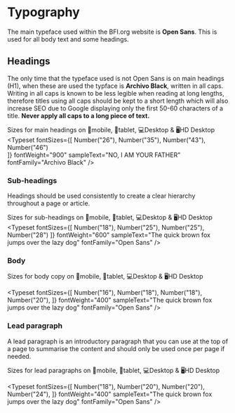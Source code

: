
<Meta title="Docs|Visual Language/Typography" />

# Typography

The main typeface used within the BFI.org website is **Open Sans**. This is used for all body text and some headings.

## Headings

The only time that the typeface used is not Open Sans is on main headings (H1), when these are used the typface is **Archivo Black**, written in all caps. Writing in all caps is known to be less legible when reading at long lengths, therefore titles using all caps should be kept to a short length which will also increase SEO due to Google displaying only the first 50-60 characters of a title. **Never apply all caps to a long piece of text.** 

Sizes for main headings on 📱mobile, 📱tablet, 💻Desktop & 🖥HD Desktop
<Typeset
    fontSizes={[
        Number("26"),
        Number("35"),
        Number("43"),
        Number("46")        
    ]}
    fontWeight="900"
    sampleText="NO, I AM YOUR FATHER"
    fontFamily="Archivo Black"
/>


### Sub-headings

Headings should be used consistently to create a clear hierarchy throughout a page or article. 

Sizes for sub-headings on 📱mobile, 📱tablet, 💻Desktop & 🖥HD Desktop
<Typeset
    fontSizes={[
        Number("18"),
        Number("25"),
        Number("25"),
        Number("28")
    ]}
    fontWeight="600"
    sampleText="The quick brown fox jumps over the lazy dog"
    fontFamily="Open Sans"
/>

### Body

Sizes for body copy on 📱mobile, 📱tablet, 💻Desktop & 🖥HD Desktop

<Typeset
    fontSizes={[
        Number("16"),
        Number("18"),
        Number("18"),
        Number("20"),
    ]}
    fontWeight="400"
    sampleText="The quick brown fox jumps over the lazy dog"
    fontFamily="Open Sans"
/>


### Lead paragraph

A lead paragraph is an introductory paragraph that you can use at the top of a page to summarise the content and should only be used once per page if needed.

Sizes for lead paragraphs on 📱mobile, 📱tablet, 💻Desktop & 🖥HD Desktop

<Typeset
    fontSizes={[
        Number("18"),
        Number("20"),
        Number("20"),
        Number("24"),
    ]}
    fontWeight="400"
    sampleText="The quick brown fox jumps over the lazy dog"
    fontFamily="Open Sans"
/>
